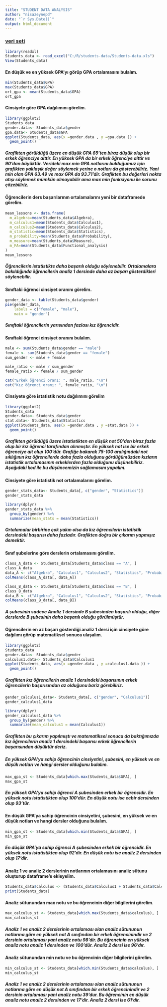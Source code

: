 ```yaml
---
title: "STUDENT DATA ANALYSIS"
author: "nisazeynepd"
date: "`r Sys.Date()`"
output: html_document
---
```

### [veri seti](https://www.kaggle.com/datasets/erqizhou/students-data-analysis)
```r
library(readxl)
Students_data <- read_excel("C:/R/students-data/Students-data.xls")
View(Students_data)
```

#### En düşük ve en yüksek GPA'yı görüp GPA ortalamasını bulalım.
```r
min(Students_data$GPA)
max(Students_data$GPA)
ort_gpa <- mean(Students_data$GPA)
ort_gpa
```

#### Cinsiyete göre GPA dağılımını görelim.
```r
library(ggplot2)
Students_data
gender.data<- Students_data$gender
gpa.data<- Students_data$GPA
ggplot(Students_data, aes(x =gender.data , y =gpa.data )) +
  geom_point()
```


##### Grafikten görüldüğü üzere en düşük GPA 65'ten biraz düşük olup bir erkek öğrenciye aittir. En yüksek GPA da bir erkek öğrenciye aittir ve 90'dan büyüktür. Verideki max min GPA notlarını bulduğumuz için grafikten yaklaşık değer söylemek yerine o notları da gösterebiliriz. Yani min olan GPA 63.49 ve max GPA da 93.71'dir. Grafikten bu değerleri nokta atışı söylemek mümkün olmayabilir ama max min fonksiyonu ile sorunu çözebiliriz.

#### Öğrencilerin ders başarılarının ortalamalarını yeni bir dataframede görelim.
```r
mean_lessons <- data.frame(
  m_algebra=mean(Students_data$Algebra),
  m_calculus1=mean(Students_data$Calculus1),
  m_calculus2=mean(Students_data$Calculus2),
  m_statistic=mean(Students_data$Statistics),
  m_probability=mean(Students_data$Probability),
  m_measure=mean(Students_data$Measure),
  m_FA=mean(Students_data$Functional_analysis)
)
mean_lessons
```
##### Öğrencilerin istatistikte daha başarılı olduğu söylenebilir. Ortalamalara bakıldığında öğrencilerin analiz 1 dersinde daha az başarı gösterdikleri söylenebilir.

#### Sınıftaki öğrenci cinsiyet oranını görelim.
```r
gender_data <- table(Students_data$gender)
pie(gender_data, 
    labels = c("female", "male"), 
    main = "gender")

```

##### Sınıftaki öğrencilerin yarısından fazlası kız öğrencidir.

#### Sınıftaki öğrenci cinsiyet oranını bulalım.
```r
male <- sum(Students_data$gender == "male")
female <- sum(Students_data$gender == "female")
sum_gender <- male + female

male_ratio <- male / sum_gender
female_ratio <- female / sum_gender

cat("Erkek öğrenci oranı: ", male_ratio, "\n")
cat("Kız öğrenci oranı: ", female_ratio, "\n")

```

#### Cinsiyete göre istatistik notu dağılımını görelim
```r
library(ggplot2)
Students_data
gender.data<- Students_data$gender
stat.data<- Students_data$Statistics
ggplot(Students_data, aes(x =gender.data , y =stat.data )) +
  geom_point()
```


##### Grafikten görüldüğü üzere istatistikten en düşük not 50'den biraz fazla olup bir kız öğrenci tarafından alınmıştır. En yüksek not ise bir erkek öğrenciye ait olup 100'dür. Grafiğe bakarak 75-100 aralığındaki not sıklığının kız öğrencilerde daha fazla olduğunu gördüğümüzden kızların istatistik ortalamasının erkeklerden fazla olduğunu düşünebiliriz. Aşağıdaki kod ile bu düşüncemizin sağlamasını yapalım.

#### Cinsiyete göre istatistik not ortalamalarını görelim.
```r
gender_stats_data<- Students_data[, c("gender", "Statistics")]
gender_stats_data

library(dplyr)
gender_stats_data %>%
  group_by(gender) %>%
  summarize(mean_stats = mean(Statistics))
```
##### Ortalamalar birbirine çok yakın olsa da kız öğrencilerin istatistik dersindeki başarısı daha fazladır. Grafikten doğru bir çıkarım yapmışız demektir.

#### Sınıf şubelerine göre derslerin ortalamasını görelim.
```r
class_A_data <- Students_data[Students_data$class == "A", ]
class_A_data
data_A <- c("Algebra", "Calculus1", "Calculus2", "Statistics", "Probability","Measure", "Functional_analysis")
colMeans(class_A_data[, data_A])

class_B_data <- Students_data[Students_data$class == "B", ]
class_B_data
data_B <- c("Algebra", "Calculus1", "Calculus2", "Statistics", "Probability","Measure", "Functional_analysis")
colMeans(class_B_data[, data_B])
```
##### A şubesinin sadece Analiz 1 dersinde B şubesinden başarılı olduğu, diğer derslerde B şubesinin daha başarılı olduğu görülmüştür. 

#### Öğrencilerin en az başarı gösterdiği analiz 1 dersi için cinsiyete göre dağılımı görüp matematiksel sonuca ulaşalım.
```r
library(ggplot2)
Students_data
gender.data<- Students_data$gender
calculus1.data<- Students_data$Calculus1
ggplot(Students_data, aes(x =gender.data , y =calculus1.data )) +
  geom_point()
```


##### Grafikten kız öğrencilerin analiz 1 dersindeki başarısının erkek öğrencilerin başarısından az olduğunu bariz görebiliriz.
```r
gender_calculus1_data<- Students_data[, c("gender", "Calculus1")]
gender_calculus1_data

library(dplyr)
gender_calculus1_data %>%
  group_by(gender) %>%
  summarize(mean_calculus1 = mean(Calculus1))
```
##### Grafikten bu çıkarım yapılmıştı ve matematiksel sonuca da baktığımızda kız öğrencilerin analiz 1 dersindeki başarısı erkek öğrencilerin başarısından düşüktür deriz.

##### En yüksek GPA'ya sahip öğrencinin cinsiyetini, şubesini, en yüksek ve en düşük notları ve hangi dersler olduğunu bulalım.
```r
max_gpa_st <- Students_data[which.max(Students_data$GPA), ]
max_gpa_st
```
##### En yüksek GPA'ya sahip öğrenci A şubesinden erkek bir öğrencidir. En yüksek notu istatistikten olup 100'dür. En düşük notu ise cebir dersinden olup 93'tür.

#### En düşük GPA'ya sahip öğrencinin cinsiyetini, şubesini, en yüksek ve en düşük notları ve hangi dersler olduğunu bulalım.
```r
min_gpa_st <- Students_data[which.min(Students_data$GPA), ]
min_gpa_st
```
##### En düşük GPA'ya sahip öğrenci A şubesinden erkek bir öğrencidir. En yüksek notu istatistikten olup 92'dir. En düşük notu ise analiz 2 dersinden olup 17'dir.
#### Analiz 1 ve analiz 2 derslerinin notlarının ortalamasını analiz sütunu oluşturup dataframe'e ekleyelim.
```r
Students_data$calculus <- (Students_data$Calculus1 + Students_data$Calculus2) / 2
print(Students_data)
```

#### Analiz sütunundan max notu ve bu öğrencinin diğer bilgilerini görelim.
```r
max_calculus_st <- Students_data[which.max(Students_data$calculus), ]
max_calculus_st
```
##### Analiz 1 ve analiz 2 derslerinin ortalaması olan analiz sütununun notlarına göre en yüksek not A sınıfından bir erkek öğrencinindir ve 2 dersinin ortalaması yani analiz notu 98'dir. Bu öğrencinin en yüksek analiz notu analiz 1 dersinden ve 100'dür. Analiz 2 dersi ise 96'dır.

#### Analiz sütunundan min notu ve bu öğrencinin diğer bilgilerini görelim.
```r
min_calculus_st <- Students_data[which.min(Students_data$calculus), ]
min_calculus_st
```
##### Analiz 1 ve analiz 2 derslerinin ortalaması olan analiz sütununun notlarına göre en düşük not  A sınıfından bir erkek öğrencinindir ve 2 dersinin ortalaması yani analiz notu 39'dur. Bu öğrencinin en düşük analiz notu analiz 2 dersinden ve 17'dir. Analiz 2 dersi ise 61'dir.

